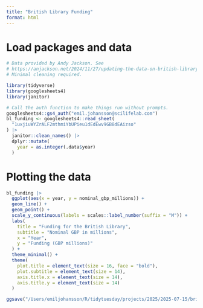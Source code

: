 ```yaml
---
title: "British Library Funding"
format: html
---
```


# Load packages and data

```r
# Data provided by Andy Jackson. See
# https://anjackson.net/2024/11/27/updating-the-data-on-british-library-funding/
# Minimal cleaning required.

library(tidyverse)
library(googlesheets4)
library(janitor)

# Call the auth function to make things run without prompts.
googlesheets4::gs4_auth("emil.johansson@scilifelab.com")
bl_funding <- googlesheets4::read_sheet(
  "1uxjiuWYZrALF2mthmiYbUPieu1dEdEwv9GB8dEAizso"
) |>
  janitor::clean_names() |>
  dplyr::mutate(
    year = as.integer(.data$year)
  )
```

# Plotting the data

```r
bl_funding |>
  ggplot(aes(x = year, y = nominal_gbp_millions)) +
  geom_line() +
  geom_point() +
  scale_y_continuous(labels = scales::label_number(suffix = "M")) +
  labs(
    title = "Funding for the British Library",
    subtitle = "Nominal GBP in millions",
    x = "Year",
    y = "Funding (GBP millions)"
  ) +
  theme_minimal() +
  theme(
    plot.title = element_text(size = 16, face = "bold"),
    plot.subtitle = element_text(size = 14),
    axis.title.x = element_text(size = 14),
    axis.title.y = element_text(size = 14)
  )

ggsave("/Users/emiljohansson/R/tidytuesday/projects/2025/2025-07-15/british_library_funding.png", width = 8, height = 5, dpi = 300)
```




